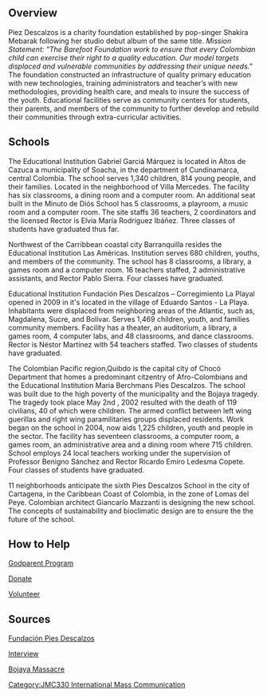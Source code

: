 {{JMC330inprogress|May 15, 2012}}
==Overview==
Piez Descalzos is a charity foundation established by pop-singer Shakira Mebarak following her studio debut album of the same title.  ''Mission Statement: "The Barefoot Foundation work to ensure that every Colombian child can exercise their right to a quality education. Our model targets displaced and vulnerable communities by addressing their unique needs."'' The foundation constructed an infrastructure of quality primary education with new technologies, training administrators and teacher’s with new methodologies, providing health care, and meals to insure the success of the youth. 
Educational facilities serve as community centers for students, their parents, and members of the community to further develop and rebuild their communities through extra-curricular activities.
==Schools==
The Educational Institution Gabriel Garciá Márquez is located in Altos de Cazuca a municipality of Soacha, in the department of Cundinamarca, central Colombia. The school serves 1,340 children, 814 young people, and their families. Located in the neighborhood of Villa Mercedes. The facility has six classrooms, a dining room and a computer room. An additional seat built in the Minuto de Diós School has 5 classrooms, a playroom, a music room and a computer room. The site staffs 36 teachers, 2 coordinators and the licensed Rector is Elvia María Rodríguez Ibáñez. Three classes of students have graduated thus far.

Northwest of the Carribbean coastal city Barranquilla resides the Educational Institution Las Américas. Institution serves 680 children, youths, and members of the community. The school has 8 classrooms, a library, a games room and a computer room. 16 teachers staffed, 2 administrative assistants, and Rector Pablo Sierra. Four classes have graduated. 

Educational Institution Fundación Pies Descalzos – Corregimiento La Playal opened in 2009 in it's located in the village of Eduardo Santos - La Playa. Inhabitants were displaced from neighboring areas of the Atlantic, such as, Magdalena, Sucre, and Bolivar. Serves 1,469 children, youth, and families community members. Facility has a theater, an auditorium, a library, a games room, 4 computer labs, and 48 classrooms, and dance classrooms. Rector is Néstor Martínez with 54 teachers staffed. Two classes of students have graduated. 
 
The Colombian Pacific region,Quibdo is the capital city of Chocó Department that homes a predominant citzentry of Afro-Colombians and the Educational Institution Maria Berchmans Pies Descalzos.
The school was built due to the high poverty of the municipality and the Bojaya tragedy. The tragedy took place May 2nd , 2002 resulted with the death of 119 civilians, 40 of which were children. The armed conflict between left wing guerillas and right wing paramilitaries groups displaced residents. Work began on the school in 2004, now aids 1,225 children, youth and people in the sector. The facility has seventeen classrooms, a computer room, a games room, an administrative area and a dining room where 715 children. School employs 24 local teachers working under the supervision of Professor Benigno Sánchez and Rector Ricardo Emiro Ledesma Copete. Four classes of students have graduated.

11 neighborhoods anticipate the sixth Pies Descalzos School in the city of Cartagena, in the Caribbean Coast of Colombia, in the zone of Lomas del Peye. Colombian architect Giancarlo Mazzanti is designing the new school. The concepts of sustainability and bioclimatic design are to ensure the the future of the school.
==How to Help==
[http://www.fundacionpiesdescalzos.com/en/how-to-help/godparent-program.html Godparent Program]

[http://www.fundacionpiesdescalzos.com/en/how-to-help/donate.html Donate]

[http://www.fundacionpiesdescalzos.com/en/how-to-help/volunteer-program.html Volunteer]

==Sources==
[http://www.fundacionpiesdescalzos.com/ Fundación Pies Descalzos]

[http://blogcritics.org/culture/article/interview-with-camilo-guerrero-gonzlez-fundacin/ Interview]

[http://la.indymedia.org/news/2002/05/16854.php Bojaya Massacre]























[[Category:JMC330 International Mass Communication]]